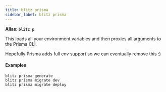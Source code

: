 ```yaml
---
title: blitz prisma
sidebar_label: blitz prisma
---
```


**Alias: `blitz p`**

This loads all your environment variables and then proxies all arguments to the Prisma CLI.

Hopefully Prisma adds full env support so we can eventually remove this :)

#### Examples

```
blitz prisma generate
blitz prisma migrate dev
blitz prisma migrate deploy
```
